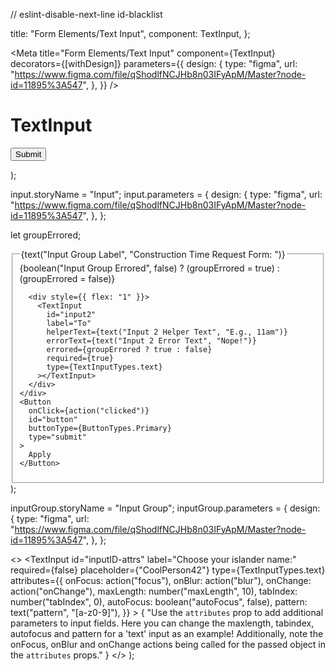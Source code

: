 
// eslint-disable-next-line id-blacklist

  title: "Form Elements/Text Input",
  component: TextInput,
};

<Meta
  title="Form Elements/Text Input"
  component={TextInput}
  decorators={[withDesign]}
  parameters={{
    design: {
      type: "figma",
      url:
        "https://www.figma.com/file/qShodlfNCJHb8n03IFyApM/Master?node-id=11895%3A547",
    },
  }}
/>

# TextInput

<Description of={TextInput} />

  <form>
    <TextInput
      id="myTextInput"
      type={select("Input Type", TextInputTypes, TextInputTypes.text)}
      label={text("Label", "What is your favorite color?")}
      required={boolean("Required", true)}
      placeholder={text("Placeholder Text", "e.g. blue, green, etc.")}
      helperText={text("Helper Text", "Choose wisely.")}
      errorText={text("Error Text", "Whaaaaaaa!")}
      errored={boolean("Errored", false)}
      disabled={boolean("Disabled", false)}
      onChange={action("onChange")}
    ></TextInput>
    <Button
      onClick={action("clicked")}
      id="button"
      buttonType={ButtonTypes.Primary}
      type="submit"
    >
      Submit
    </Button>
  </form>
);

input.storyName = "Input";
input.parameters = {
design: {
type: "figma",
url:
"https://www.figma.com/file/qShodlfNCJHb8n03IFyApM/Master?node-id=11895%3A547",
},
};

let groupErrored;

  <fieldset className="fieldset">
    {boolean("Input Group Errored", false)
      ? (groupErrored = true)
      : (groupErrored = false)}
    <legend className="legend">
      {text("Input Group Label", "Construction Time Request Form: ")}
    </legend>
    <div className="input-group">
      <div style={{ flex: "1" }}>
        <TextInput
          id="input1"
          label="From"
          helperText={text("Input 1 Helper Text", "E.g., 10am")}
          errorText={text("Input 1 Error Text", "Sorry!")}
          errored={groupErrored ? true : false}
          required={true}
          type={TextInputTypes.text}
        ></TextInput>
      </div>

      <div style={{ flex: "1" }}>
        <TextInput
          id="input2"
          label="To"
          helperText={text("Input 2 Helper Text", "E.g., 11am")}
          errorText={text("Input 2 Error Text", "Nope!")}
          errored={groupErrored ? true : false}
          required={true}
          type={TextInputTypes.text}
        ></TextInput>
      </div>
    </div>
    <Button
      onClick={action("clicked")}
      id="button"
      buttonType={ButtonTypes.Primary}
      type="submit"
    >
      Apply
    </Button>

  </fieldset>
);


inputGroup.storyName = "Input Group";
inputGroup.parameters = {
design: {
type: "figma",
url:
"https://www.figma.com/file/qShodlfNCJHb8n03IFyApM/Master?node-id=11895%3A547",
},
};

  <>
    <TextInput
      id="inputID-attrs"
      label="Choose your islander name:"
      required={false}
      placeholder={"CoolPerson42"}
      type={TextInputTypes.text}
      attributes={{
        onFocus: action("focus"),
        onBlur: action("blur"),
        onChange: action("onChange"),
        maxLength: number("maxLength", 10),
        tabIndex: number("tabIndex", 0),
        autoFocus: boolean("autoFocus", false),
        pattern: text("pattern", "[a-z0-9]"),
      }}
    ></TextInput>
    <HelperErrorText isError={false} id="helperText-attrs">
      {
        "Use the `attributes` prop to add additional parameters to input fields. Here you can change the maxlength, tabindex, autofocus and pattern for a 'text' input as an example! Additionally, note the onFocus, onBlur and onChange actions being called for the passed object in the `attributes` props."
      }
    </HelperErrorText>
  </>
);
